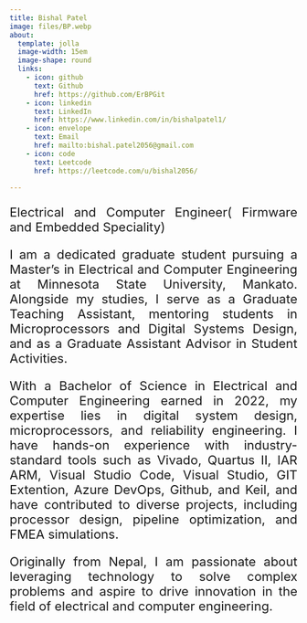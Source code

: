 ```yaml
---
title: Bishal Patel
image: files/BP.webp
about:
  template: jolla
  image-width: 15em
  image-shape: round
  links:
    - icon: github
      text: Github
      href: https://github.com/ErBPGit
    - icon: linkedin
      text: LinkedIn
      href: https://www.linkedin.com/in/bishalpatel1/
    - icon: envelope
      text: Email
      href: mailto:bishal.patel2056@gmail.com
    - icon: code
      text: Leetcode
      href: https://leetcode.com/u/bishal2056/
        
---
```

<div style="text-align: justify; font-size: 22px;">

Electrical and Computer Engineer( Firmware and Embedded Speciality) 

I am a dedicated graduate student pursuing a Master’s in Electrical and Computer Engineering at Minnesota State University, Mankato. Alongside my studies, I serve as a Graduate Teaching Assistant, mentoring students in Microprocessors and Digital Systems Design, and as a Graduate Assistant Advisor in Student Activities.  

With a Bachelor of Science in Electrical and Computer Engineering earned in 2022, my expertise lies in digital system design, microprocessors, and reliability engineering. I have hands-on experience with industry-standard tools such as Vivado, Quartus II, IAR ARM, Visual Studio Code, Visual Studio, GIT Extention, Azure DevOps, Github, and Keil, and have contributed to diverse projects, including processor design, pipeline optimization, and FMEA simulations.  

Originally from Nepal, I am passionate about leveraging technology to solve complex problems and aspire to drive innovation in the field of electrical and computer engineering.  
</div>